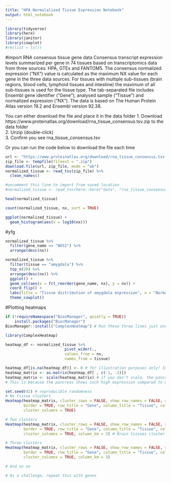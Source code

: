 ```yaml
---
title: "HPA Normalalized Tissue Expression Notebook"
output: html_notebook
---
```


```r
library(tidyverse)
library(here)
library(janitor)
library(cowplot)
#rm(list = ls())
```

#import RNA consensus tissue gene data
Consensus transcript expression levels summarized per gene in 74 tissues based on transcriptomics data from three sources: HPA, GTEx and FANTOM5. The consensus normalized expression ("NX") value is calculated as the maximum NX value for each gene in the three data sources. For tissues with multiple sub-tissues (brain regions, blood cells, lymphoid tissues and intestine) the maximum of all sub-tissues is used for the tissue type. The tab-separated file includes Ensembl gene identifier ("Gene"), analysed sample ("Tissue") and normalized expression ("NX"). The data is based on The Human Protein Atlas version 19.2 and Ensembl version 92.38.

You can either download the file and place it in the data folder
1. Download https://www.proteinatlas.org/download/rna_tissue_consensus.tsv.zip to the data folder  
2. Unzip (double-click)  
3. Confirm you see rna_tissue_consensus.tsv  

Or you can run the code below to download the file each time

```r

url <- "https://www.proteinatlas.org/download/rna_tissue_consensus.tsv.zip"
zip_file <- tempfile(fileext = ".zip")
download.file(url, zip_file, mode = "wb")
normalized_tissue <- read_tsv(zip_file) %>% 
  clean_names()

#uncomment this line to import from saved location
#normalized_tissue <- read_tsv(here::here("data", "rna_tissue_consensus.tsv")) %>% clean_names()

head(normalized_tissue)

count(normalized_tissue, nx, sort = TRUE)

ggplot(normalized_tissue) +
  geom_histogram(aes(x = log10(nx)))
```

#yfg
```r
normalized_tissue %>% 
  filter(gene_name == "NOS2") %>% 
  arrange(desc(nx))

normalized_tissue %>% 
  filter(tissue == "amygdala") %>% 
  top_n(20) %>% 
  arrange(desc(nx)) %>% 
  ggplot() +
  geom_col(aes(x = fct_reorder(gene_name, nx), y = nx)) +
  coord_flip() + 
  labs(title = "Tissue distribution of amygdala expression", x = "Normalized Expression", y = "") +
  theme_cowplot()


```

#Plotting heatmaps

```r
if (!requireNamespace("BiocManager", quietly = TRUE))
    install.packages("BiocManager")
BiocManager::install("ComplexHeatmap") # Run these three lines just once

library(ComplexHeatmap)

heatmap_df <- normalized_tissue %>% 
                          pivot_wider(.,
                          values_from = nx,
                          names_from = tissue) 

heatmap_df[is.na(heatmap_df)] <- 0 # for illustration purposes only! Imputation can be a fraught process
heatmap_matrix <- as.matrix(heatmap_df[ , c(-1, -2)])
heatmap_matrix <- scale(heatmap_matrix) # if you don't scale, the pancreas will form a cluster of its own!
# This is because the pancreas shows such high expression compared to other organs

set.seed(42) # reproducible randomness
# No tissue clusters
Heatmap(heatmap_matrix, cluster_rows = FALSE, show_row_names = FALSE, show_heatmap_legend = FALSE,
        border = TRUE, row_title = "Gene", column_title = "Tissue", column_title_side = "bottom",
        cluster_columns = TRUE)

# Two clusters
Heatmap(heatmap_matrix, cluster_rows = FALSE, show_row_names = FALSE, show_heatmap_legend = FALSE,
        border = TRUE, row_title = "Gene", column_title = "Tissue", column_title_side = "bottom",
        cluster_columns = TRUE, column_km = 2) # Brain tissues cluster together!

# Three clusters
Heatmap(heatmap_matrix, cluster_rows = FALSE, show_row_names = FALSE, show_heatmap_legend = FALSE,
        border = TRUE, row_title = "Gene", column_title = "Tissue", column_title_side = "bottom",
        cluster_columns = TRUE, column_km = 3)

# And so on

# As a challenge, repeat this with genes
```











